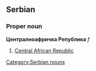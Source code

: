 ==Serbian==
===Proper noun===
'''Централноафричка Република''' ''f''
#[[Central African Republic]]
[[Category:Serbian nouns]]